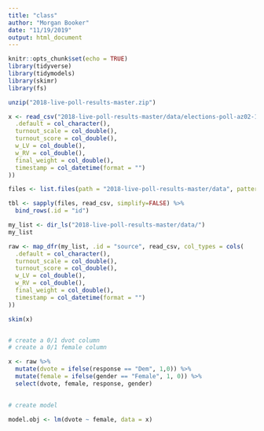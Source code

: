 ```yaml
---
title: "class"
author: "Morgan Booker"
date: "11/19/2019"
output: html_document
---
```


```r
knitr::opts_chunk$set(echo = TRUE)
library(tidyverse)
library(tidymodels)
library(skimr)
library(fs)
```

```r
unzip("2018-live-poll-results-master.zip")

x <- read_csv("2018-live-poll-results-master/data/elections-poll-az02-1.csv", col_types = cols(
  .default = col_character(),
  turnout_scale = col_double(),
  turnout_score = col_double(),
  w_LV = col_double(),
  w_RV = col_double(),
  final_weight = col_double(),
  timestamp = col_datetime(format = "")
))

files <- list.files(path = "2018-live-poll-results-master/data", pattern = "*.csv", full.names = T)

tbl <- sapply(files, read_csv, simplify=FALSE) %>% 
  bind_rows(.id = "id")

my_list <- dir_ls("2018-live-poll-results-master/data/")
my_list

raw <- map_dfr(my_list, .id = "source", read_csv, col_types = cols(
  .default = col_character(),
  turnout_scale = col_double(),
  turnout_score = col_double(),
  w_LV = col_double(),
  w_RV = col_double(),
  final_weight = col_double(),
  timestamp = col_datetime(format = "")
))

skim(x)


# create a 0/1 dvot column
# create a 0/1 female column

x <- raw %>%
  mutate(dvote = ifelse(response == "Dem", 1,0)) %>%
  mutate(female = ifelse(gender == "Female", 1, 0)) %>% 
  select(dvote, female, response, gender)
  

# create model

model.obj <- lm(dvote ~ female, data = x)

```


```r



```

